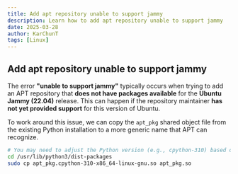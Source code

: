 ```yaml
---
title: Add apt repository unable to support jammy
description: Learn how to add apt repository unable to support jammy
date: 2025-03-28
author: KarChunT
tags: [Linux]
---
```


## Add apt repository unable to support jammy

The error **"unable to support jammy"** typically occurs when trying to add an APT repository that **does not have packages available** for the **Ubuntu Jammy (22.04)** release. This can happen if the repository maintainer **has not yet provided support** for this version of Ubuntu.

To work around this issue, we can copy the `apt_pkg` shared object file from the existing Python installation to a more generic name that APT can recognize.

```bash
# You may need to adjust the Python version (e.g., cpython-310) based on your system
cd /usr/lib/python3/dist-packages
sudo cp apt_pkg.cpython-310-x86_64-linux-gnu.so apt_pkg.so
```
<Comments />
